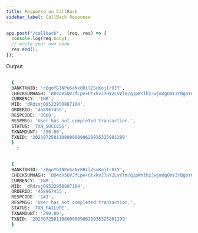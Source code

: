 ```yaml
---
title: Response on CallBack
sidebar_label: CallBack Response
---
```


 
```js title="/api/payment/response"
app.post("/callback",  (req, res) => {
  console.log(req.body);
  // write your own code
  res.end();
});
```

Output

```bash title="Output, if transaction is successful"
  
  {
  BANKTXNID: 'rBgoYGINPuSaNx8RilZSuKojIr8IY',
  CHECKSUMHASH: 'BD4oV5QVJfLpe+CtxkvJ7HY2LvVlm/q1pWslhzJwjmdgOmY3rBgoYGINPuSaNx8RilZSuKojIr8IYW4wXgT/HJMcC+n/5LcLoJOQKOGkGD8=',
  CURRENCY: 'INR',
  MID: 'dRdzsj09522950887104',
  ORDERID: '468967455',
  RESPCODE: '0000',
  RESPMSG: 'User has not completed transaction.',
  STATUS: 'TXN_SUCCESS',
  TXNAMOUNT: '250.00',
  TXNID: '20230725011080000890628935325881299'
  }
    ;


```

```bash title="Output, if transaction is Unsuccessful"
  
  {
  BANKTXNID: 'rBgoYGINPuSaNx8RilZSuKojIr8IY',
  CHECKSUMHASH: 'BD4oV5QVJfLpe+CtxkvJ7HY2LvVlm/q1pWslhzJwjmdgOmY3rBgoYGINPuSaNx8RilZSuKojIr8IYW4wXgT/HJMcC+n/5LcLoJOQKOGkGD8=',
  CURRENCY: 'INR',
  MID: 'dRdzsj09522950887104',
  ORDERID: '468967455',
  RESPCODE: '141',
  RESPMSG: 'User has not completed transaction.',
  STATUS: 'TXN_FAILURE',
  TXNAMOUNT: '250.00',
  TXNID: '20230725011080000890628935325881299'
  }


```
